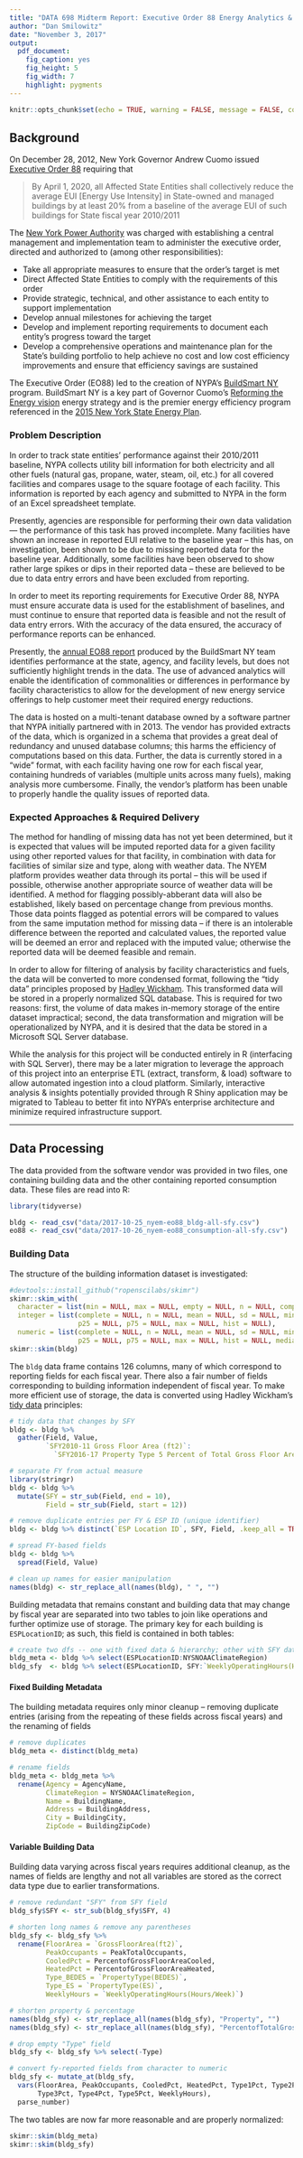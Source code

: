 ```yaml
---
title: "DATA 698 Midterm Report: Executive Order 88 Energy Analytics & Data Cleansing"
author: "Dan Smilowitz"
date: "November 3, 2017"
output: 
  pdf_document: 
    fig_caption: yes
    fig_height: 5
    fig_width: 7
    highlight: pygments
---
```


```r
knitr::opts_chunk$set(echo = TRUE, warning = FALSE, message = FALSE, comment = NA, fig.align = "center")
```

## Background
On December 28, 2012, New York Governor Andrew Cuomo issued [Executive Order 88](http://www.governor.ny.gov/news/no-88-directing-state-agencies-and-authorities-improve-energy-efficiency-state-buildings) requiring that

  > By April 1, 2020, all Affected State Entities shall collectively reduce the average EUI [Energy Use Intensity] in State-owned and managed buildings by at least 20% from a baseline of the average EUI of such buildings for State fiscal year 2010/2011

The [New York Power Authority](https://www.nypa.gov) was charged with establishing a central management and implementation team to administer the executive order, directed and authorized to (among other responsibilities):

  - Take all appropriate measures to ensure that the order's target is met
  - Direct Affected State Entities to comply with the requirements of this order
  - Provide strategic, technical, and other assistance to each entity to support implementation
  - Develop annual milestones for achieving the target
  - Develop and implement reporting requirements to document each entity's progress toward the target
  - Develop a comprehensive operations and maintenance plan for the State's building portfolio to help achieve no cost and low cost efficiency improvements and ensure that efficiency savings are sustained

The Executive Order (EO88) led to the creation of NYPA's [BuildSmart NY](https://www.nypa.gov/innovation/programs/buildsmart-ny) program.  BuildSmart NY is a key part of Governor Cuomo's [Reforming the Energy vision](https://rev.ny.gov/) energy strategy and is the premier energy efficiency program referenced in the [2015 New York State Energy Plan](https://energyplan.ny.gov/Plans/2015.aspx).


### Problem Description
In order to track state entities' performance against their 2010/2011 baseline, NYPA collects utility bill information for both electricity and all other fuels (natural gas, propane, water, steam, oil, etc.) for all covered facilities and compares usage to the square footage of each facility.  This information is reported by each agency and submitted to NYPA in the form of an Excel spreadsheet template.

Presently, agencies are responsible for performing their own data validation --- the performance of this task has proved incomplete.  Many facilities have shown an increase in reported EUI relative to the baseline year -- this has, on investigation, been shown to be due to missing reported data for the baseline year.  Additionally, some facilities have been observed to show rather large spikes or dips in their reported data -- these are believed to be due to data entry errors and have been excluded from reporting.

In order to meet its reporting requirements for Executive Order 88, NYPA must ensure accurate data is used for the establishment of baselines, and must continue to ensure that reported data is feasible and not the result of data entry errors.  With the accuracy of the data ensured, the accuracy of performance reports can be enhanced.

Presently, the [annual EO88 report](https://www.nypa.gov/-/media/nypa/documents/document-library/operations/eo88-annualreport-2016.pdf) produced by the BuildSmart NY team identifies performance at the state, agency, and facility levels, but does not sufficiently highlight trends in the data.  The use of advanced analytics will enable the identification of commonalities or differences in performance by facility characteristics to allow for the development of new energy service offerings to help customer meet their required energy reductions.

The data is hosted on a multi-tenant database owned by a software partner that NYPA initially partnered with in 2013.  The vendor has provided extracts of the data, which is organized in a schema that provides a great deal of redundancy and unused database columns; this harms the efficiency of computations based on this data.  Further, the data is currently stored in a "wide" format, with each facility having one row for each fiscal year, containing hundreds of variables (multiple units across many fuels), making analysis more cumbersome.  Finally, the vendor's platform has been unable to properly handle the quality issues of reported data.



### Expected Approaches \& Required Delivery

The method for handling of missing data has not yet been determined, but it is expected that values will be imputed reported data for a given facility using other reported values for that facility, in combination with data for facilities of similar size and type, along with weather data.  The NYEM platform provides weather data through its portal -- this will be used if possible, otherwise another appropriate source of weather data will be identified.  A method for flagging possibly-abberant data will also be established, likely based on percentage change from previous months.  Those data points flagged as potential errors will be compared to values from the same imputation method for missing data -- if there is an intolerable difference between the reported and calculated values, the reported value will be deemed an error and replaced with the imputed value; otherwise the reported data will be deemed feasible and remain.

<!--  expand NYEM explanation -->

In order to allow for filtering of analysis by facility characteristics and fuels, the data will be converted to more condensed format, following the "tidy data" principles proposed by [Hadley Wickham](http://vita.had.co.nz/papers/tidy-data.pdf).  This transformed data will be stored in a properly normalized SQL database.  This is required for two reasons: first, the volume of data makes in-memory storage of the entire dataset impractical; second, the data transformation and migration will be operationalized by NYPA, and it is desired that the data be stored in a Microsoft SQL Server database.

While the analysis for this project will be conducted entirely in R (interfacing with SQL Server), there may be a later migration to leverage the approach of this project into an enterprise ETL (extract, transform, & load) software to allow automated ingestion into a cloud platform.  Similarly, interactive analysis & insights potentially provided through R Shiny application may be migrated to Tableau to better fit into NYPA's enterprise architecture and minimize required infrastructure support.


------------------------------------
\newpage

## Data Processing
The data provided from the software vendor was provided in two files, one containing building data and the other containing reported consumption data.  These files are read into R:

```r
library(tidyverse)

bldg <- read_csv("data/2017-10-25_nyem-eo88_bldg-all-sfy.csv")
eo88 <- read_csv("data/2017-10-26_nyem-eo88_consumption-all-sfy.csv")
```

### Building Data
The structure of the building information dataset is investigated:
```r
#devtools::install_github("ropenscilabs/skimr")
skimr::skim_with(
  character = list(min = NULL, max = NULL, empty = NULL, n = NULL, complete = NULL),
  integer = list(complete = NULL, n = NULL, mean = NULL, sd = NULL, min = NULL,
                 p25 = NULL, p75 = NULL, max = NULL, hist = NULL),
  numeric = list(complete = NULL, n = NULL, mean = NULL, sd = NULL, min = NULL,
                 p25 = NULL, p75 = NULL, max = NULL, hist = NULL, median = NULL))
skimr::skim(bldg)
```


The `bldg` data frame contains 126 columns, many of which correspond to reporting fields for each fiscal year.  There also a fair number of fields corresponding to building information independent of fiscal year.  To make more efficient use of storage, the data is converted using Hadley Wickham's [tidy data](http://vita.had.co.nz/papers/tidy-data.pdf) principles:
```r
# tidy data that changes by SFY
bldg <- bldg %>%
  gather(Field, Value,
         `SFY2010-11 Gross Floor Area (ft2)`:
           `SFY2016-17 Property Type 5 Percent of Total Gross Floor Area`)

# separate FY from actual measure
library(stringr)
bldg <- bldg %>% 
  mutate(SFY = str_sub(Field, end = 10),
         Field = str_sub(Field, start = 12))

# remove duplicate entries per FY & ESP ID (unique identifier)
bldg <- bldg %>% distinct(`ESP Location ID`, SFY, Field, .keep_all = TRUE)

# spread FY-based fields
bldg <- bldg %>% 
  spread(Field, Value)

# clean up names for easier manipulation
names(bldg) <- str_replace_all(names(bldg), " ", "")
```

Building metadata that remains constant and building data that may change by fiscal year are separated into two tables to join like operations and further optimize use of storage.  The primary key for each building is `ESPLocationID`; as such, this field is contained in both tables:
```r
# create two dfs -- one with fixed data & hierarchy; other with SFY data
bldg_meta <- bldg %>% select(ESPLocationID:NYSNOAAClimateRegion)
bldg_sfy  <- bldg %>% select(ESPLocationID, SFY:`WeeklyOperatingHours(Hours/Week)`)
```


#### Fixed Building Metadata
The building metadata requires only minor cleanup -- removing duplicate entries (arising from the repeating of these fields across fiscal years) and the renaming of fields
```r
# remove duplicates
bldg_meta <- distinct(bldg_meta)

# rename fields
bldg_meta <- bldg_meta %>% 
  rename(Agency = AgencyName,
         ClimateRegion = NYSNOAAClimateRegion,
         Name = BuildingName,
         Address = BuildingAddress,
         City = BuildingCity,
         ZipCode = BuildingZipCode)
```


#### Variable Building Data
Building data varying across fiscal years requires additional cleanup, as the names of fields are lengthy and not all variables are stored as the correct data type due to earlier transformations.

```r
# remove redundant "SFY" from SFY field
bldg_sfy$SFY <- str_sub(bldg_sfy$SFY, 4)

# shorten long names & remove any parentheses
bldg_sfy <- bldg_sfy %>%
  rename(FloorArea = `GrossFloorArea(ft2)`,
         PeakOccupants = PeakTotalOccupants,
         CooledPct = PercentofGrossFloorAreaCooled,
         HeatedPct = PercentofGrossFloorAreaHeated,
         Type_BEDES = `PropertyType(BEDES)`,
         Type_ES = `PropertyType(ES)`,
         WeeklyHours = `WeeklyOperatingHours(Hours/Week)`)

# shorten property & percentage
names(bldg_sfy) <- str_replace_all(names(bldg_sfy), "Property", "")
names(bldg_sfy) <- str_replace_all(names(bldg_sfy), "PercentofTotalGrossFloorArea", "Pct")

# drop empty "Type" field
bldg_sfy <- bldg_sfy %>% select(-Type)

# convert fy-reported fields from character to numeric
bldg_sfy <- mutate_at(bldg_sfy,
  vars(FloorArea, PeakOccupants, CooledPct, HeatedPct, Type1Pct, Type2Pct,
       Type3Pct, Type4Pct, Type5Pct, WeeklyHours),
  parse_number)
```

The two tables are now far more reasonable and are properly normalized:
```r
skimr::skim(bldg_meta)
skimr::skim(bldg_sfy)
```


